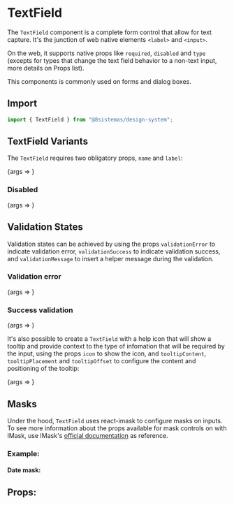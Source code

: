 
<Meta title="Forms/TextField" component={TextField} />

# TextField

The `TextField` component is a complete form control that allow for text capture. It's the junction of web native
elements `<label>` and `<input>`.

On the web, it supports native props like `required`, `disabled` and `type` (excepts for types that change the text
field behavior to a non-text input, more details on Props list).

This components is commonly used on forms and dialog boxes.

## Import

```jsx
import { TextField } from "@8sistemas/design-system";
```

## TextField Variants

The `TextField` requires two obligatory props, `name` and `label`:

<Canvas>
    <Story
        name="Regular TextField"
        args={{
            name: "inputName",
            label: "Input Label",
            placeholder: "Regular Value",
            onFocus: action("onFocus"),
            onChange: action("onChange"),
            onBlur: action("onBlur"),
        }}
    >
        {args => <TextField {...args} />}
    </Story>
</Canvas>

### Disabled

<Canvas>
    <Story
        name="Disabled TextField"
        args={{
            name: "inputName",
            label: "Input Label Disabled",
            disabled: true,
            placeholder: "Disabled value",
            onFocus: action("onFocus"),
            onChange: action("onChange"),
            onBlur: action("onBlur"),
        }}
    >
        {args => <TextField {...args} />}
    </Story>
</Canvas>

## Validation States

Validation states can be achieved by using the props `validationError` to indicate validation error, `validationSuccess`
to indicate validation success, and `validationMessage` to insert a helper message during the validation.

### Validation error

<Canvas>
    <Story
        name="Error TextField"
        args={{
            name: "inputName",
            label: "Input Label",
            value: "Wrong Input",
            validationError: true,
            validationMessage: "There seems to be something wrong with your input",
            onFocus: action("onFocus"),
            onChange: action("onChange"),
            onBlur: action("onBlur"),
        }}
    >
        {args => <TextField {...args} />}
    </Story>
</Canvas>

### Success validation

<Canvas>
    <Story
        name="Success TextField"
        args={{
            name: "inputName",
            label: "Input Label",
            value: "Right Input",
            icon: "success",
            validationSuccess: true,
            onFocus: action("onFocus"),
            onChange: action("onChange"),
            onBlur: action("onBlur"),
        }}
    >
        {args => <TextField {...args} />}
    </Story>
</Canvas>

It's also possible to create a `TextField` with a help icon that will show a tooltip and provide context to the type of
infomation that will be required by the input, using the props `icon` to show the icon, and `tooltipContent`,
`tooltipPlacement` and `tooltipOffset` to configure the content and positioning of the tooltip:

<Canvas>
    <Story
        name="Information TextField"
        args={{
            name: "inputName",
            label: "Input Label",
            placeholder: "Placeholder Information",
            icon: "info",
            tooltipContent:
                "Fill this field with your information, and this is a long text line so we can see it break, and break more, and even more, and even even more.",
            tooltipPlacement: "bottom-end",
            tooltipOffset: 0,
            onFocus: action("onFocus"),
            onChange: action("onChange"),
            onBlur: action("onBlur"),
        }}
    >
        {args => <TextField {...args} />}
    </Story>
</Canvas>

## Masks

Under the hood, `TextField` uses react-imask to configure masks on inputs. To see more information about the props
available for mask controls on with IMask, use IMask's [official documentation](https://imask.js.org/) as reference.

### Example:

#### Date mask:

<Canvas>
    <Story name="Date Masked TextField">
        <TextField
            name="date"
            placeholder="aaaa-mm-dd"
            label="Date"
            masked="true"
            maskType={"datetime"}
            maskOptions={{
                format: "YYYY-MM-DD",
            }}
            onFocus={action("onFocus")}
            onChange={action("onChange")}
            onBlur={action("onBlur")}
        />
    </Story>
</Canvas>

## Props:

<ArgsTable of={TextField} />
